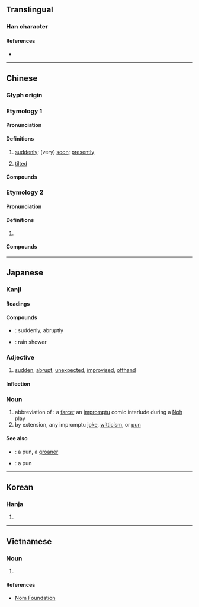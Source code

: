 {{character info/new}}
==Translingual==

===Han character===
{{Han char|rn=9|rad=人|as=07|sn=9|four=23250|canj=OHQI|ids=⿰亻我}}

====References====
* {{Han ref|kx=0104.060|dkj=00665|dj=0220.060|hdz=10162.140|uh=4FC4|ud=20420|bh=AB58|bd=43864}}

----

==Chinese==
{{zh-forms}}

===Glyph origin===
{{Han etym}}
===Etymology 1===
====Pronunciation====
{{zh-pron
|m=é
|ma=y
|c=ngo4
|h=pfs=ngò
|md=ngò̤
|mn=xm,zz,tw:gô/qz:ngô͘
|w=3ngu
|mc=y
|oc=y
|cat=adv,a
}}

====Definitions====
{{zh-hanzi}}

# [[suddenly]]; (very) [[soon]]; [[presently]]
#: {{zh-x|俄而|after a while; presently}}
# [[tilted]]

====Compounds====
{{zh-der|俄里|俄頃|俄延|俄而|慢俄延|俄爾|俄亥俄州|半霎俄延|俄然|懷俄明州}}
===Etymology 2===
====Pronunciation====
{{zh-pron
|m=俄,cap=y,2cap=y
|c=ngo4
|h=pfs=ngò
|md=ngò̤
|mn=xm,zz,tw:gô/qz:ngô͘
|w=3ngu
|cat=pn
}}

====Definitions====
{{zh-hanzi}}

# {{zh-short|俄羅斯|[[Russia]]}}
#: {{zh-x|^俄語|Russian language}}

====Compounds====
{{zh-der|俄國|俄國人|俄羅斯|俄羅斯人|俄羅斯族|俄文|俄語|帝俄|白俄羅斯|沙俄|日俄戰爭|白俄|赤俄|蘇俄}}

----

==Japanese==

===Kanji===
{{ja-kanji|grade=|rs=人07}}

====Readings====
{{ja-readings
|goon=が
|kanon=が
|kun=にわか-<にはか-
}}

====Compounds====
{{der-top|Compounds}}
* {{ja-r|俄然|がぜん}}: suddenly, abruptly
* {{ja-r|俄雨|にわか.あめ}}: rain shower
{{der-bottom}}

===Adjective===
{{ja-adj|infl=な|にわか|hhira=にはか}}

# [[sudden]], [[abrupt]], [[unexpected]], [[improvised]], [[offhand]]

====Inflection====
{{ja-na|にわか}}

===Noun===
{{ja-noun|にわか|hhira=にはか}}

# abbreviation of {{ja-r|俄狂言|にわか きょうげん}}: a [[farce]]; an [[impromptu]] comic interlude during a [[Noh]] play
# by extension, any impromptu [[joke]], [[witticism]], or [[pun]]

====See also====
* {{ja-r|駄洒落|だじゃれ}}: a pun, a [[groaner]]
* {{ja-r|地口|じぐち}}: a pun

----

==Korean==

===Hanja===
{{ko-hanja|hangeul=아|mr=a}}

# {{defn|lang=ko|sort=人07}}

----

==Vietnamese==
{{vi-hantutab}}

===Noun===
{{vi-hantu}}

# {{han tu form of|[[Nga]], [[nga]]|[[Russia]], [[Russian]]}}

====References====
* [http://nomfoundation.org/common/nom_details.php?codepoint=4fc4 Nom Foundation]